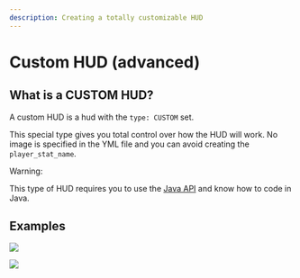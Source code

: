 ```yaml
---
description: Creating a totally customizable HUD
---
```


# Custom HUD (advanced)

## What is a CUSTOM HUD?

A custom HUD is a hud with the `type: CUSTOM` set.

This special type gives you total control over how the HUD will work. No image is specified in the YML file and you can avoid creating the `player_stat_name`.


<Warning>
Warning:

This type of HUD requires you to use the [Java API](../../../../developers/java-api/) and know how to code in Java.
</Warning>



<Card title="Huds Guis Images And More" icon="text" href="/developers/java-api/huds-guis-images-and-more"></Card>


## Examples


<Card title="Addon Rpghuds For Itemsadder.97486" icon="link" href="https://www.spigotmc.org/resources/addon-rpghuds-for-itemsadder.97486"></Card>


![](../../assets/images/78b0de78224899524466178c9e7af2ade34514f1.gif)

![](../../assets/images/e32ea483cc0e3e389c90081e2f6f1f33ed043440.gif)

